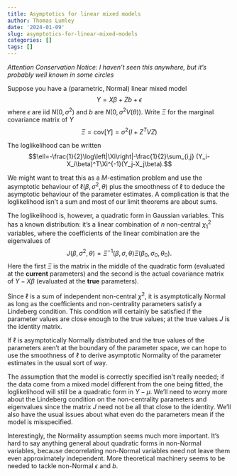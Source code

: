 ```yaml
---
title: Asymptotics for linear mixed models
author: Thomas Lumley
date: '2024-01-09'
slug: asymptotics-for-linear-mixed-models
categories: []
tags: []
---
```


*Attention Conservation Notice: I haven't seen this anywhere, but it's probably well known in some circles*

Suppose you have a (parametric, Normal) linear mixed model
$$Y=X\beta+Zb+\epsilon$$
where $\epsilon$ are iid $N(0,\sigma^2)$ and $b$ are $N(0, \sigma^2V(\theta))$.  Write $\Xi$ for the marginal covariance matrix of $Y$
$$\Xi = \mathrm{cov}[Y]=\sigma^2(I+Z^TVZ)$$

The loglikelihood can be written
$$\ell=-\frac{1}{2}\log\left|\Xi\right|-\frac{1}{2}\sum_{i,j} (Y_i-X_i\beta)^T\Xi^{-1}(Y_j-X_j\beta).$$

We might want to treat this as a $M$-estimation problem and use the asymptotic behaviour of $\ell(\beta,\sigma^2,\theta)$ plus the smoothness of $\ell$ to deduce the asymptotic behaviour of the parameter estimates.   A complication is that the loglikelihood isn't a sum and most of our limit theorems are about sums.

The loglikelihood is, however, a quadratic form in Gaussian variables. This has a known distribution: it's a linear combination of $n$ non-central $\chi^2_1$ variables, where the coefficients of the linear combination are the eigenvalues of $$J(\beta,\sigma^2,\theta)=\Xi^{-1}(\beta,\sigma,\theta)\Xi(\beta_0,\sigma_0,\theta_0).$$ Here the first $\Xi$ is the matrix in the middle of the quadratic form (evaluated at the **current** parameters) and the second is the actual covariance matrix of $Y-X\beta$ (evaluated at the **true** parameters).

Since $\ell$ is a sum of independent non-central $\chi^2$, it is asymptotically Normal as long as the coefficients and non-centrality parameters satisfy a Lindeberg condition. This condition will certainly be satisfied if the parameter values are close enough to the true values; at the true values $J$ is the identity matrix. 

If $\ell$ is asymptotically Normally distributed and the true values of the parameters aren't at the boundary of the parameter space, we can hope to use the smoothness of $\ell$ to derive asymptotic Normality of the parameter estimates in the usual sort of way.

The assumption that the model is correctly specified isn't really needed; if the data come from a mixed model different from the one being fitted, the loglikelihood will still be a quadratic form in $Y-\mu$. We'll need to worry more about the Lindeberg condition on the non-centrality parameters and eigenvalues since the matrix $J$ need not be all that close to the identity. We'll also have the usual issues about what even do the parameters mean if the model is misspecified. 

Interestingly, the Normality assumption seems much more important.  It's hard to say anything general about quadratic forms in non-Normal variables, because decorrelating non-Normal variables need not leave them even approximately independent. More theoretical machinery seems to be needed to tackle non-Normal $\epsilon$ and $b$.  